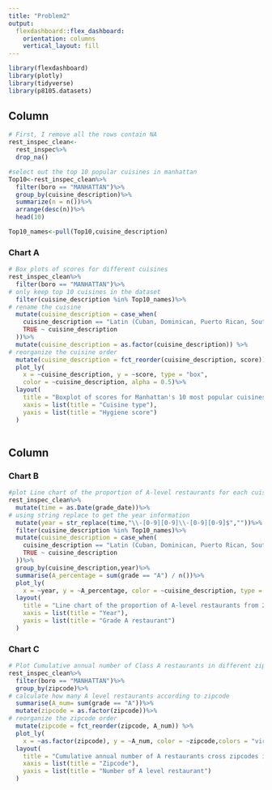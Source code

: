 ```yaml
---
title: "Problem2"
output: 
  flexdashboard::flex_dashboard:
    orientation: columns
    vertical_layout: fill
---
```


```r
library(flexdashboard)
library(plotly)
library(tidyverse)
library(p8105.datasets)
```

Column {data-width=450}
-----------------------------------------------------------------------

```r
# First, I remove all the rows contain NA
rest_inspec_clean<- 
  rest_inspec%>%
  drop_na()


```


```r
#select out the top 10 popular cuisines in manhattan
Top10<-rest_inspec_clean%>%
  filter(boro == "MANHATTAN")%>%
  group_by(cuisine_description)%>%
  summarize(n = n())%>%
  arrange(desc(n))%>%
  head(10)

Top10_names<-pull(Top10,cuisine_description)

```





### Chart A

```r
# Box plots of scores for different cuisines
rest_inspec_clean%>%
  filter(boro == "MANHATTAN")%>%
# only keep top 10 cuisines in the dataset
  filter(cuisine_description %in% Top10_names)%>%
# rename the cuisine
  mutate(cuisine_description = case_when(
    cuisine_description == "Latin (Cuban, Dominican, Puerto Rican, South & Central American)" ~ "Latin",
    TRUE ~ cuisine_description
  ))%>%
  mutate(cuisine_description = as.factor(cuisine_description)) %>%
# reorganize the cuisine order
  mutate(cuisine_description = fct_reorder(cuisine_description, score)) %>%
  plot_ly(
    x = ~cuisine_description, y = ~score, type = "box", 
    color = ~cuisine_description, alpha = 0.5)%>%
  layout(
    title = "Boxplot of scores for Manhattan's 10 most popular cuisines",
    xaxis = list(title = "Cuisine type"),
    yaxis = list(title = "Hygiene score")
  )
  
```

Column {data-width=300}
-----------------------------------------------------------------------

### Chart B

```r
#plot Line chart of the proportion of A-level restaurants for each cuisine from 2013 to 2017
rest_inspec_clean%>%
  mutate(time = as.Date(grade_date))%>%
# using string replace to get the year information
  mutate(year = str_replace(time,"\\-[0-9][0-9]\\-[0-9][0-9]$",""))%>%
  filter(cuisine_description %in% Top10_names)%>%
  mutate(cuisine_description = case_when(
    cuisine_description == "Latin (Cuban, Dominican, Puerto Rican, South & Central American)" ~ "Latin",
    TRUE ~ cuisine_description
  ))%>%
  group_by(cuisine_description,year)%>%
  summarise(A_percentage = sum(grade == "A") / n())%>%
  plot_ly(
    x = ~year, y = ~A_percentage, color = ~cuisine_description, type = "scatter",mode = "lines", alpha = 0.5)%>%
  layout(
    title = "Line chart of the proportion of A-level restaurants from 2013 to 2017",
    xaxis = list(title = "Year"),
    yaxis = list(title = "Grade A restaurant")
  )

```

### Chart C

```r
# Plot Cumulative annual number of Class A restaurants in different zipcodes in Manhattan
rest_inspec_clean%>%
  filter(boro == "MANHATTAN")%>%
  group_by(zipcode)%>%
# calculate how many A level restaurants according to zipcode
  summarise(A_num= sum(grade == "A"))%>%
  mutate(zipcode = as.factor(zipcode))%>%
# reorganize the zipcode order
  mutate(zipcode = fct_reorder(zipcode, A_num)) %>%
  plot_ly(
    x = ~as.factor(zipcode), y = ~A_num, color = ~zipcode,colors = "viridis", type = "bar", alpha = 0.5)%>%
  layout(
    title = "Cumulative annual number of A restaurants cross zipcodes in Manhattan",
    xaxis = list(title = "Zipcode"),
    yaxis = list(title = "Number of A level restaurant")
  )
```




